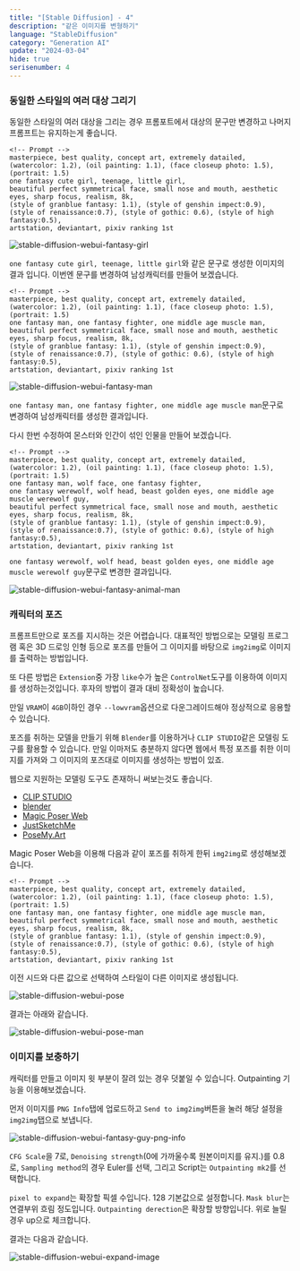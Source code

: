 ```yaml
---
title: "[Stable Diffusion] - 4"
description: "같은 이미지를 변형하기"
language: "StableDiffusion"
category: "Generation AI"
update: "2024-03-04"
hide: true
serisenumber: 4
---
```


### 동일한 스타일의 여러 대상 그리기

동일한 스타일의 여러 대상을 그리는 경우 프롬포트에서 대상의 문구만 변경하고 나머지 프롬프트는 유지하는게 좋습니다.

```text
<!-- Prompt -->
masterpiece, best quality, concept art, extremely datailed,
(watercolor: 1.2), (oil painting: 1.1), (face closeup photo: 1.5), (portrait: 1.5)
one fantasy cute girl, teenage, little girl,
beautiful perfect symmetrical face, small nose and mouth, aesthetic eyes, sharp focus, realism, 8k,
(style of granblue fantasy: 1.1), (style of genshin impect:0.9),
(style of renaissance:0.7), (style of gothic: 0.6), (style of high fantasy:0.5),
artstation, deviantart, pixiv ranking 1st
```

![stable-diffusion-webui-fantasy-girl](/snippets/stableDiffusion/section4/fantasy-girl.png)

`one fantasy cute girl, teenage, little girl`와 같은 문구로 생성한 이미지의 결과 입니다. 이번엔 문구를 변경하여 남성캐릭터를 만들어 보겠습니다.

```text
<!-- Prompt -->
masterpiece, best quality, concept art, extremely datailed,
(watercolor: 1.2), (oil painting: 1.1), (face closeup photo: 1.5), (portrait: 1.5)
one fantasy man, one fantasy fighter, one middle age muscle man,
beautiful perfect symmetrical face, small nose and mouth, aesthetic eyes, sharp focus, realism, 8k,
(style of granblue fantasy: 1.1), (style of genshin impect:0.9),
(style of renaissance:0.7), (style of gothic: 0.6), (style of high fantasy:0.5),
artstation, deviantart, pixiv ranking 1st
```

![stable-diffusion-webui-fantasy-man](/snippets/stableDiffusion/section4/fantasy-man.png)

`one fantasy man, one fantasy fighter, one middle age muscle man`문구로 변경하여 남성캐릭터를 생성한 결과입니다.

다시 한번 수정하여 몬스터와 인간이 섞인 인물을 만들어 보겠습니다.

```text
<!-- Prompt -->
masterpiece, best quality, concept art, extremely datailed,
(watercolor: 1.2), (oil painting: 1.1), (face closeup photo: 1.5), (portrait: 1.5)
one fantasy man, wolf face, one fantasy fighter,
one fantasy werewolf, wolf head, beast golden eyes, one middle age muscle werewolf guy,
beautiful perfect symmetrical face, small nose and mouth, aesthetic eyes, sharp focus, realism, 8k,
(style of granblue fantasy: 1.1), (style of genshin impect:0.9),
(style of renaissance:0.7), (style of gothic: 0.6), (style of high fantasy:0.5),
artstation, deviantart, pixiv ranking 1st
```

`one fantasy werewolf, wolf head, beast golden eyes, one middle age muscle werewolf guy`문구로 변경한 결과입니다.

![stable-diffusion-webui-fantasy-animal-man](/snippets/stableDiffusion/section4/fantasy-animal-man.png)

### 캐릭터의 포즈

프롬프트만으로 포즈를 지시하는 것은 어렵습니다. 대표적인 방법으로는 모델링 프로그램 혹은 3D 드로잉 인형 등으로 포즈를 만들어 그 이미지를 바탕으로 `img2img`로 이미지를 출력하는 방법입니다.

또 다른 방법은 `Extension`중 가장 `like`수가 높은 `ControlNet`도구를 이용하여 이미지를 생성하는것입니다. 후자의 방법이 결과 대비 정확성이 높습니다.

만일 `VRAM`이 `4GB`이하인 경우 `--lowvram`옵션으로 다운그레이드해야 정상적으로 응용할 수 있습니다.

포즈를 취하는 모델을 만들기 위해 `Blender`를 이용하거나 `CLIP STUDIO`같은 모델링 도구를 활용할 수 있습니다. 만일 이마저도 충분하지 않다면 웹에서 특정 포즈를 취한 이미지를 가져와 그 이미지의 포즈대로 이미지를 생성하는 방법이 있죠.

웹으로 지원하는 모델링 도구도 존재하니 써보는것도 좋습니다.

- [CLIP STUDIO](https://www.clipstudio.net)
- [blender](https://www.blender.org/)
- [Magic Poser Web](https://webapp.magicposer.com/)
- [JustSketchMe](https://justsketch.me/)
- [PoseMy.Art](https://posemy.art/)

Magic Poser Web을 이용해 다음과 같이 포즈를 취하게 한뒤 `img2img`로 생성해보겠습니다.

```text
<!-- Prompt -->
masterpiece, best quality, concept art, extremely datailed,
(watercolor: 1.2), (oil painting: 1.1), (face closeup photo: 1.5), (portrait: 1.5)
one fantasy man, one fantasy fighter, one middle age muscle man,
beautiful perfect symmetrical face, small nose and mouth, aesthetic eyes, sharp focus, realism, 8k,
(style of granblue fantasy: 1.1), (style of genshin impect:0.9),
(style of renaissance:0.7), (style of gothic: 0.6), (style of high fantasy:0.5),
artstation, deviantart, pixiv ranking 1st
```

이전 시드와 다른 값으로 선택하여 스타일이 다른 이미지로 생성됩니다.

![stable-diffusion-webui-pose](/snippets/stableDiffusion/section4/pose.png)

결과는 아래와 같습니다.

![stable-diffusion-webui-pose-man](/snippets/stableDiffusion/section4/pose-man.png)

### 이미지를 보충하기

캐릭터를 만들고 이미지 윗 부분이 잘려 있는 경우 덧붙일 수 있습니다. Outpainting 기능을 이용해보겠습니다.

먼저 이미지를 `PNG Info`탭에 업로드하고 `Send to img2img`버튼을 눌러 해당 설정을 `img2img`탭으로 보냅니다.

![stable-diffusion-webui-fantasy-guy-png-info](/snippets/stableDiffusion/section4/fantasy-guy-png-info.png)

`CFG Scale`을 7로, `Denoising strength`(0에 가까울수록 원본이미지를 유지.)를 0.8로, `Sampling method`의 경우 Euler를 선택, 그리고 Script는 `Outpainting mk2`를 선택합니다.

`pixel to expand`는 확장할 픽셀 수입니다. 128 기본값으로 설정합니다. `Mask blur`는 연결부위 흐림 정도입니다. `Outpainting derection`은 확장할 방향입니다. 위로 늘릴 경우 up으로 체크합니다.

결과는 다음과 같습니다.

![stable-diffusion-webui-expand-image](/snippets/stableDiffusion/section4/expand-image.png)